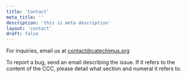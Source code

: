 ```yaml
---
title: 'Contact'
meta_title: ''
description: 'this is meta description'
layout: 'contact'
draft: false
---
```


For inquiries, email us at [contact@catechimus.org](mailto:<contact@catechimus.org>)

To report a bug, send an email describing the issue. If it refers to the content of the CCC, please detail what section and numeral it refers to.
